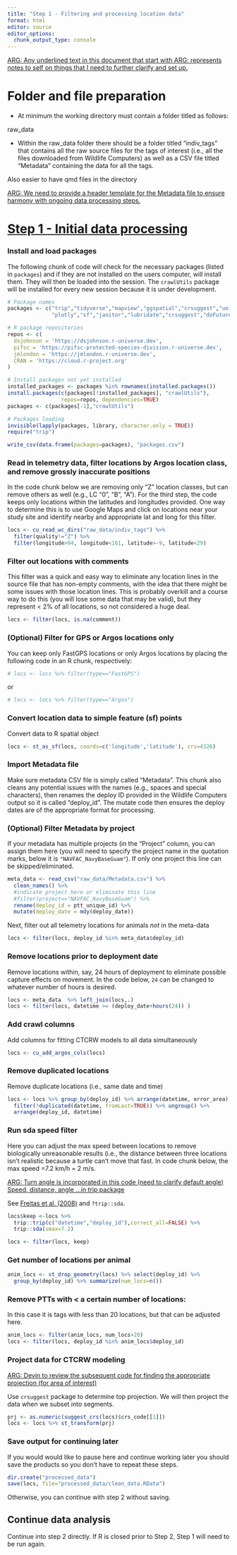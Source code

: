 ```yaml
---
title: "Step 1 - Filtering and processing location data"
format: html
editor: source
editor_options: 
  chunk_output_type: console
---
```


[ARG: Any underlined text in this document that start with ARG: represents notes to self on things that I need to further clarify and set up.]{.underline}

# Folder and file preparation

-   At minimum the working directory must contain a folder titled as follows:

raw_data

-   Within the raw_data folder there should be a folder titled "indiv_tags" that contains all the raw source files for the tags of interest (i.e., all the files downloaded from Wildlife Computers) as well as a CSV file titled "Metadata" containing the data for all the tags.

Also easier to have qmd files in the directory

[ARG: We need to provide a header template for the Metadata file to ensure harmony with ongoing data processing steps.]{.underline}

# [Step 1 - Initial data processing]{.underline}

### Install and load packages

The following chunk of code will check for the necessary packages (listed in `packages`) and if they are not installed on the users computer, will install them. They will then be loaded into the session. The `crawlUtils` package will be installed for every new session because it is under development.

```r
# Package names
packages <- c("trip","tidyverse","mapview","ggspatial","crsuggest","units","mclust",
              "plotly","sf","janitor","lubridate","crsuggest","doFuture","picMaps","rosm", "terra")

# R package repositories
repos <- c(
  dsjohnson = 'https://dsjohnson.r-universe.dev',
  pifsc = 'https://pifsc-protected-species-division.r-universe.dev',
  jmlondon = 'https://jmlondon.r-universe.dev',
  CRAN = 'https://cloud.r-project.org'
)

# Install packages not yet installed
installed_packages <- packages %in% rownames(installed.packages())
install.packages(c(packages[!installed_packages], "crawlUtils"), 
                 repos=repos, dependencies=TRUE)
packages <- c(packages[-1],"crawlUtils")

# Packages loading
invisible(lapply(packages, library, character.only = TRUE))
require("trip")

write_csv(data.frame(packages=packages), "packages.csv")
```

### Read in telemetry data, filter locations by Argos location class, and remove grossly inaccurate positions

In the code chunk below we are removing only "Z" location classes, but can remove others as well (e.g., LC "0", "B", "A"). For the third step, the code keeps only locations within the latitudes and longitudes provided. One way to determine this is to use Google Maps and click on locations near your study site and identify nearby and appropriate lat and long for this filter.

```r
locs <- cu_read_wc_dirs("raw_data/indiv_tags") %>% 
  filter(quality!="Z") %>% 
  filter(longitude>94, longitude<161, latitude>-9, latitude<29) 

```

### Filter out locations with comments

This filter was a quick and easy way to eliminate any location lines in the source file that has non-empty comments, with the idea that there might be some issues with those location lines. This is probably overkill and a course way to do this (you will lose some data that may be valid), but they represent \< 2% of all locations, so not considered a huge deal.

```r
locs <- filter(locs, is.na(comment))
```

### (Optional) Filter for GPS or Argos locations only

You can keep only FastGPS locations or only Argos locations by placing the following code in an R chunk, respectively:

```r
# locs <- locs %>% filter(type=="FastGPS")
```

or

```r
# locs <- locs %>% filter(type=="Argos")
```

### Convert location data to simple feature (sf) points

Convert data to R spatial object

```r
locs <- st_as_sf(locs, coords=c('longitude','latitude'), crs=4326)
```

### Import Metadata file

Make sure metadata CSV file is simply called "Metadata". This chunk also cleans any potential issues with the names (e.g., spaces and special characters), then renames the deploy ID provided in the Wildlife Computers output so it is called "deploy_id". The mutate code then ensures the deploy dates are of the appropriate format for processing.

### (Optional) Filter Metadata by project

If your metadata has multiple projects (in the "Project" column, you can assign them here (you will need to specify the project name in the quotation marks, below it is `"NAVFAC_NavyBaseGuam"`). If only one project this line can be skipped/eliminated.

```r
meta_data <- read_csv("raw_data/Metadata.csv") %>% 
  clean_names() %>% 
  #indicate project here or eliminate this line
  #filter(project=="NAVFAC_NavyBaseGuam") %>% 
  rename(deploy_id = ptt_unique_id) %>% 
  mutate(deploy_date = mdy(deploy_date))
```

Next, filter out all telemetry locations for animals *not* in the meta-data

```r
locs <- filter(locs, deploy_id %in% meta_data$deploy_id)
```

### Remove locations prior to deployment date

Remove locations within, say, 24 hours of deployment to eliminate possible capture effects on movement. In the code below, `24` can be changed to whatever number of hours is desired.

```r
locs <- meta_data  %>% left_join(locs,.)
locs <- filter(locs, datetime >= (deploy_date+hours(24)) )
```

### Add crawl columns

Add columns for fitting CTCRW models to all data simultaneously

```r
locs <- cu_add_argos_cols(locs) 
```

### Remove duplicated locations

Remove duplicate locations (i.e., same date and time)

```r
locs <- locs %>% group_by(deploy_id) %>% arrange(datetime, error_area) %>%
  filter(!duplicated(datetime, fromLast=TRUE)) %>% ungroup() %>%
  arrange(deploy_id, datetime)

```

### Run sda speed filter

Here you can adjust the max speed between locations to remove biologically unreasonable results (i.e., the distance between three locations isn't realistic because a turtle can't move that fast. In code chunk below, the max speed =7.2 km/h = 2 m/s.

[ARG: Turn angle is incorporated in this code (need to clarify default angle) Speed, distance, angle ...in trip package]{.underline}

See [Freitas et al. (2008)](https://onlinelibrary.wiley.com/doi/full/10.1111/j.1748-7692.2007.00180.x?casa_token=AP2D16sj4I4AAAAA%3AEXLY23QX0WdBHr6xzU2IEO603U0beNMPDndJn-VXAYB4sm3QWkUvHTJbWqdJv0K7oD6QSolnM78eSgczI2Q) and `?trip::sda`.

```r
locs$keep <-locs %>%
  trip::trip(c("datetime","deploy_id"),correct_all=FALSE) %>%
  trip::sda(smax=7.2) 

locs <- filter(locs, keep)
```

### Get number of locations per animal

```r
anim_locs <- st_drop_geometry(locs) %>% select(deploy_id) %>% 
  group_by(deploy_id) %>% summarize(num_locs=n())
```

### Remove PTTs with \< a certain number of locations:

In this case it is tags with less than 20 locations, but that can be adjusted here.

```r
anim_locs <- filter(anim_locs, num_locs>20)
locs <- filter(locs, deploy_id %in% anim_locs$deploy_id)

```

### Project data for CTCRW modeling

[ARG: Devin to review the subsequent code for finding the appropriate projection (for area of interest)]{.underline}

Use `crsuggest` package to determine top projection. We will then project the data when we subset into segments. 

```r
prj <- as.numeric(suggest_crs(locs)$crs_code[[1]])
locs <- locs %>% st_transform(prj)
```


### Save output for continuing later

If you would would like to pause here and continue working later you should save the products so you don't have to repeat these steps.

```r
dir.create("processed_data")
save(locs, file="processed_data/clean_data.RData")
```

Otherwise, you can continue with step 2 without saving.

## Continue data analysis

Continue into step 2 directly. If R is closed prior to Step 2, Step 1 will need to be run again.
